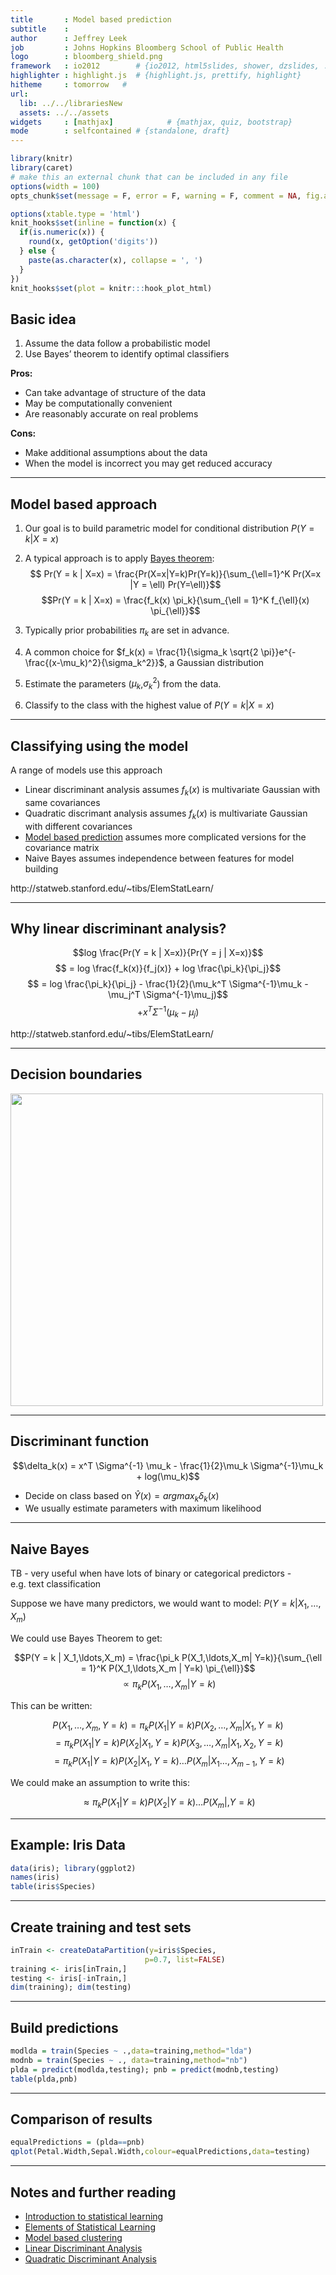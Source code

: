 ```yaml
---
title       : Model based prediction
subtitle    : 
author      : Jeffrey Leek
job         : Johns Hopkins Bloomberg School of Public Health
logo        : bloomberg_shield.png
framework   : io2012        # {io2012, html5slides, shower, dzslides, ...}
highlighter : highlight.js  # {highlight.js, prettify, highlight}
hitheme     : tomorrow   # 
url:
  lib: ../../librariesNew
  assets: ../../assets
widgets     : [mathjax]            # {mathjax, quiz, bootstrap}
mode        : selfcontained # {standalone, draft}
---
```



```r
library(knitr)
library(caret)
# make this an external chunk that can be included in any file
options(width = 100)
opts_chunk$set(message = F, error = F, warning = F, comment = NA, fig.align = 'center', dpi = 100, cache=TRUE,tidy = F, cache.path = '.cache/', fig.path = 'fig/')

options(xtable.type = 'html')
knit_hooks$set(inline = function(x) {
  if(is.numeric(x)) {
    round(x, getOption('digits'))
  } else {
    paste(as.character(x), collapse = ', ')
  }
})
knit_hooks$set(plot = knitr:::hook_plot_html)
```


## Basic idea

1. Assume the data follow a probabilistic model
2. Use Bayes' theorem to identify optimal classifiers

__Pros:__

* Can take advantage of structure of the data
* May be computationally convenient
* Are reasonably accurate on real problems

__Cons:__

* Make additional assumptions about the data
* When the model is incorrect you may get reduced accuracy

---

## Model based approach


1. Our goal is to build parametric model for conditional distribution $P(Y = k | X = x)$

2. A typical approach is to apply [Bayes theorem](http://en.wikipedia.org/wiki/Bayes'_theorem):
$$ Pr(Y = k | X=x) = \frac{Pr(X=x|Y=k)Pr(Y=k)}{\sum_{\ell=1}^K Pr(X=x |Y = \ell) Pr(Y=\ell)}$$
$$Pr(Y = k | X=x) = \frac{f_k(x) \pi_k}{\sum_{\ell = 1}^K f_{\ell}(x) \pi_{\ell}}$$

3. Typically prior probabilities $\pi_k$ are set in advance.

4. A common choice for $f_k(x) = \frac{1}{\sigma_k \sqrt{2 \pi}}e^{-\frac{(x-\mu_k)^2}{\sigma_k^2}}$, a Gaussian distribution

5. Estimate the parameters ($\mu_k$,$\sigma_k^2$) from the data.

6. Classify to the class with the highest value of $P(Y = k | X = x)$

---

## Classifying using the model

A range of models use this approach

* Linear discriminant analysis assumes $f_k(x)$ is multivariate Gaussian with same covariances
* Quadratic discrimant analysis assumes $f_k(x)$ is multivariate Gaussian with different covariances
* [Model based prediction](http://www.stat.washington.edu/mclust/) assumes more complicated versions for the covariance matrix 
* Naive Bayes assumes independence between features for model building

http://statweb.stanford.edu/~tibs/ElemStatLearn/


---

## Why linear discriminant analysis?

$$log \frac{Pr(Y = k | X=x)}{Pr(Y = j | X=x)}$$
$$ = log \frac{f_k(x)}{f_j(x)} + log \frac{\pi_k}{\pi_j}$$
$$ = log \frac{\pi_k}{\pi_j} - \frac{1}{2}(\mu_k^T \Sigma^{-1}\mu_k - \mu_j^T \Sigma^{-1}\mu_j)$$
$$ + x^T \Sigma^{-1} (\mu_k - \mu_j)$$

http://statweb.stanford.edu/~tibs/ElemStatLearn/


---

## Decision boundaries

<img class="center" src="../../assets/img/ldaboundary.png" height=500>

---

## Discriminant function

$$\delta_k(x) = x^T \Sigma^{-1} \mu_k - \frac{1}{2}\mu_k \Sigma^{-1}\mu_k + log(\mu_k)$$


* Decide on class based on $\hat{Y}(x) = argmax_k \delta_k(x)$
* We usually estimate parameters with maximum likelihood


---

## Naive Bayes

TB - very useful when have lots of binary or categorical predictors
     - e.g. text classification

Suppose we have many predictors, we would want to model: $P(Y = k | X_1,\ldots,X_m)$

We could use Bayes Theorem to get:

$$P(Y = k | X_1,\ldots,X_m) = \frac{\pi_k P(X_1,\ldots,X_m| Y=k)}{\sum_{\ell = 1}^K P(X_1,\ldots,X_m | Y=k) \pi_{\ell}}$$
$$ \propto \pi_k P(X_1,\ldots,X_m| Y=k)$$

This can be written:

$$P(X_1,\ldots,X_m, Y=k) = \pi_k P(X_1 | Y = k)P(X_2,\ldots,X_m | X_1,Y=k)$$
$$ = \pi_k P(X_1 | Y = k) P(X_2 | X_1, Y=k) P(X_3,\ldots,X_m | X_1,X_2, Y=k)$$
$$ = \pi_k P(X_1 | Y = k) P(X_2 | X_1, Y=k)\ldots P(X_m|X_1\ldots,X_{m-1},Y=k)$$

We could make an assumption to write this:

$$ \approx \pi_k P(X_1 | Y = k) P(X_2 | Y = k)\ldots P(X_m |,Y=k)$$

---

## Example: Iris Data

```r
data(iris); library(ggplot2)
names(iris)
table(iris$Species)
```


---

## Create training and test sets

```r
inTrain <- createDataPartition(y=iris$Species,
                              p=0.7, list=FALSE)
training <- iris[inTrain,]
testing <- iris[-inTrain,]
dim(training); dim(testing)
```

---

## Build predictions

```r
modlda = train(Species ~ .,data=training,method="lda")
modnb = train(Species ~ ., data=training,method="nb")
plda = predict(modlda,testing); pnb = predict(modnb,testing)
table(plda,pnb)
```


---

## Comparison of results

```r
equalPredictions = (plda==pnb)
qplot(Petal.Width,Sepal.Width,colour=equalPredictions,data=testing)
```

---

## Notes and further reading

* [Introduction to statistical learning](http://www-bcf.usc.edu/~gareth/ISL/)
* [Elements of Statistical Learning](http://www-stat.stanford.edu/~tibs/ElemStatLearn/)
* [Model based clustering](http://www.stat.washington.edu/raftery/Research/PDF/fraley2002.pdf)
* [Linear Discriminant Analysis](http://en.wikipedia.org/wiki/Linear_discriminant_analysis)
* [Quadratic Discriminant Analysis](http://en.wikipedia.org/wiki/Quadratic_classifier)

